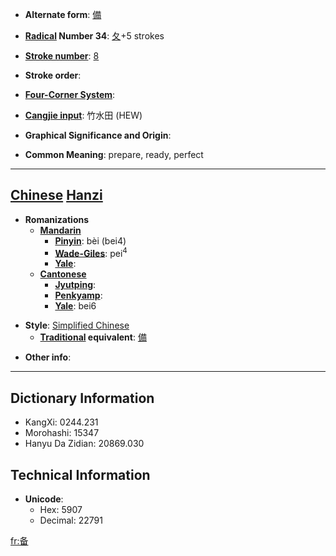 * '''Alternate form''': [[備]]

* '''[[Wiktionary:Chinese radical index| Radical]] Number 34''': [[Wiktionary:Chinese radical index 夂|夂]]+5 strokes

* '''[[Wiktionary:Chinese total strokes index|Stroke number]]''': [[Wiktionary:Chinese total strokes index 8|8]]

* '''Stroke order''': 

* '''[[Wiktionary:Chinese four corner index|Four-Corner System]]''': 

* '''[[Wiktionary:Chinese Cangjie index|Cangjie input]]''': 竹水田 (HEW)

* '''Graphical Significance and Origin''': 

* '''Common Meaning''': prepare, ready, perfect

----

== [[Chinese]] [[Hanzi]] ==

* '''Romanizations'''
** '''[[Mandarin]]'''
*** '''[[Pinyin]]''': bèi (bei4)
*** '''[[Wade-Giles]]''': pei<sup>4</sup>
*** '''[[Yale]]''': 
** '''[[Cantonese]]'''
*** '''[[Jyutping]]''':
*** '''[[Penkyamp]]''': 
*** '''[[Yale]]''': bei6

* '''Style''': [[Simplified Chinese]] 
** '''[[Traditional Chinese|Traditional]] equivalent''': [[備]]

* '''Other info''': 

----

== Dictionary Information ==

* KangXi: 0244.231
* Morohashi: 15347
* Hanyu Da Zidian: 20869.030

== Technical Information ==

* '''Unicode''':
** Hex: 5907
** Decimal: 22791

[[fr:备]]